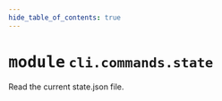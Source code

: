 ```yaml
---
hide_table_of_contents: true
---
```


<!-- markdownlint-disable -->

# <kbd>module</kbd> `cli.commands.state`
Read the current state.json file. 



